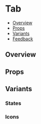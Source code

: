 
<Meta of={TabStories} />

# Tab

- [Overview](#overview)
- [Props](#props)
- [Variants](#variants)
- [Feedback](#feedback)

## Overview

<Canvas>
  <Story of={TabStories.Overview} />
</Canvas>

## Props

<Controls />

## Variants

### States

<Canvas>
  <Story of={TabStories.States} />
</Canvas>

### Icons

<Canvas>
  <Story of={TabStories.Icons} />
</Canvas>
